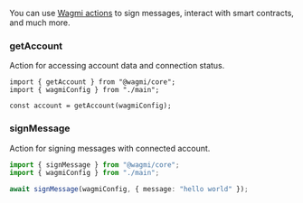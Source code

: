You can use [Wagmi actions](https://wagmi.sh/core/actions/getAccount) to sign messages, interact with smart contracts, and much more.

### getAccount

Action for accessing account data and connection status.

```tsx
import { getAccount } from "@wagmi/core";
import { wagmiConfig } from "./main";

const account = getAccount(wagmiConfig);
```

### signMessage

Action for signing messages with connected account.

```ts
import { signMessage } from "@wagmi/core";
import { wagmiConfig } from "./main";

await signMessage(wagmiConfig, { message: "hello world" });
```

<Card title="Learn More" href="https://wagmi.sh/core/actions/readContract" />
